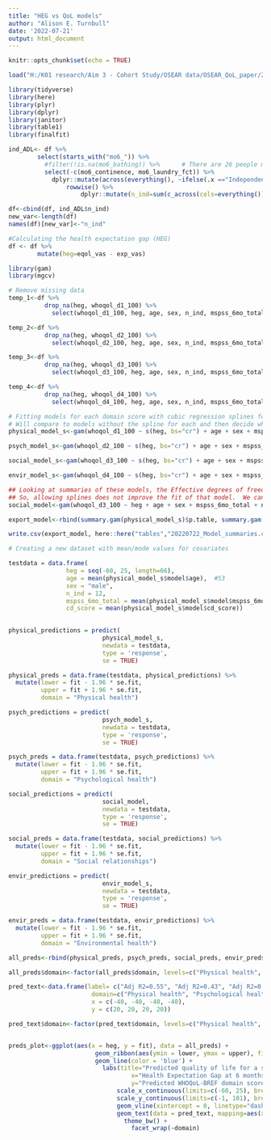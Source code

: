 ```yaml
---
title: "HEG vs QoL models"
author: "Alison E. Turnbull"
date: '2022-07-21'
output: html_document
---
```


```r
knitr::opts_chunk$set(echo = TRUE)
```


```r
load("H:/K01 research/Aim 3 - Cohort Study/OSEAR data/OSEAR_QoL_paper/20220526_OSEAR_cleaning.RData")
```

```r
library(tidyverse)
library(here)
library(plyr)
library(dplyr)
library(janitor)
library(table1)
library(finalfit)
```

<!-- QoL in patents with vs without fully achieved -->
<!-- expectations will also be compared using multivariable linear regression. To avoid over‐fitting, the regression analysis -->
<!-- will be adjusted for age, change in social support, resilience, employment status, and ADLs/IADLs performance at 6 -->
<!-- months. -->

```r
ind_ADL<- df %>%
        select(starts_with("mo6_")) %>%
          #filter(!is.na(mo6_bathing)) %>%      # There are 26 people missing data on ADL independence at 6 months
          select(-c(mo6_continence, mo6_laundry_fct)) %>%
            dplyr::mutate(across(everything(), ~ifelse(.x =="Independent", 1, 0))) %>%
                rowwise() %>%
                    dplyr::mutate(n_ind=sum(c_across(cols=everything())))

df<-cbind(df, ind_ADL$n_ind)
new_var<-length(df)
names(df)[new_var]<-"n_ind"
```


```r

#Calculating the health expectation gap (HEG)
df <- df %>%
        mutate(heg=eqol_vas - exp_vas)
```

<!-- Guidance : https://m-clark.github.io/generalized-additive-models/application.html#single-predictor -->

```r
library(gam)
library(mgcv)

# Remove missing data
temp_1<-df %>%
          drop_na(heg, whoqol_d1_100) %>%
            select(whoqol_d1_100, heg, age, sex, n_ind, mspss_6mo_total, cd_score)

temp_2<-df %>%
          drop_na(heg, whoqol_d2_100) %>%
            select(whoqol_d2_100, heg, age, sex, n_ind, mspss_6mo_total, cd_score)

temp_3<-df %>%
          drop_na(heg, whoqol_d3_100) %>%
            select(whoqol_d3_100, heg, age, sex, n_ind, mspss_6mo_total, cd_score)

temp_4<-df %>%
          drop_na(heg, whoqol_d4_100) %>%
            select(whoqol_d4_100, heg, age, sex, n_ind, mspss_6mo_total, cd_score)

# Fitting models for each domain score with cubic regression splines for the HEG variable in each. 
# Will compare to models without the spline for each and then decide whether they improve fit. 
physical_model_s<-gam(whoqol_d1_100 ~ s(heg, bs="cr") + age + sex + mspss_6mo_total + n_ind + cd_score, family = gaussian, data=temp_1)

psych_model_s<-gam(whoqol_d2_100 ~ s(heg, bs="cr") + age + sex + mspss_6mo_total + n_ind + cd_score, family = gaussian, data=temp_2)

social_model_s<-gam(whoqol_d3_100 ~ s(heg, bs="cr") + age + sex + mspss_6mo_total + n_ind + cd_score, family = gaussian, data=temp_3)

envir_model_s<-gam(whoqol_d4_100 ~ s(heg, bs="cr") + age + sex + mspss_6mo_total + n_ind + cd_score, family = gaussian, data=temp_4)

## Looking at summaries of these models, the Effective degrees of freedom (edf) for HEG is 1 in th model of social health.  
## So, allowing splines does not improve the fit of that model.  We can remove that. 
social_model<-gam(whoqol_d3_100 ~ heg + age + sex + mspss_6mo_total + n_ind + cd_score, family = gaussian, data=temp_3)

export_model<-rbind(summary.gam(physical_model_s)$p.table, summary.gam(psych_model_s)$p.table, summary.gam(social_model)$p.table, summary.gam(envir_model_s)$p.table)

write.csv(export_model, here::here("tables","20220722_Model_summaries.csv"))
```

```r

# Creating a new dataset with mean/mode values for covariates

testdata = data.frame(
                heg = seq(-60, 25, length=66), 
                age = mean(physical_model_s$model$age),  #53
                sex = "male",   
                n_ind = 12,
                mspss_6mo_total = mean(physical_model_s$model$mspss_6mo_total), #68 
                cd_score = mean(physical_model_s$model$cd_score))               #33               
                  

physical_predictions = predict(
                          physical_model_s,
                          newdata = testdata,
                          type = 'response',
                          se = TRUE)

physical_preds = data.frame(testdata, physical_predictions) %>%
  mutate(lower = fit - 1.96 * se.fit,
         upper = fit + 1.96 * se.fit, 
         domain = "Physical health")
```

```r

psych_predictions = predict(
                          psych_model_s,
                          newdata = testdata,
                          type = 'response',
                          se = TRUE)

psych_preds = data.frame(testdata, psych_predictions) %>%
  mutate(lower = fit - 1.96 * se.fit,
         upper = fit + 1.96 * se.fit, 
         domain = "Psychological health")

```

```r

social_predictions = predict(
                          social_model,
                          newdata = testdata,
                          type = 'response',
                          se = TRUE)

social_preds = data.frame(testdata, social_predictions) %>%
  mutate(lower = fit - 1.96 * se.fit,
         upper = fit + 1.96 * se.fit, 
         domain = "Social relationships")

```

```r

envir_predictions = predict(
                          envir_model_s,
                          newdata = testdata,
                          type = 'response',
                          se = TRUE)

envir_preds = data.frame(testdata, envir_predictions) %>%
  mutate(lower = fit - 1.96 * se.fit,
         upper = fit + 1.96 * se.fit, 
         domain = "Environmental health")
```

```r
all_preds<-rbind(physical_preds, psych_preds, social_preds, envir_preds)

all_preds$domain<-factor(all_preds$domain, levels=c("Physical health", "Psychological health",  "Social relationships",  "Environmental health"))

pred_text<-data.frame(label= c("Adj R2=0.55", "Adj R2=0.43", "Adj R2=0.38", "Adj R2=0.45"), 
                       domain=c("Physical health", "Psychological health",  "Social relationships",  "Environmental health"), 
                       x = c(-40, -40, -40, -40), 
                       y = c(20, 20, 20, 20))

pred_text$domain<-factor(pred_text$domain, levels=c("Physical health", "Psychological health",  "Social relationships",  "Environmental health"))


preds_plot<-ggplot(aes(x = heg, y = fit), data = all_preds) +
                        geom_ribbon(aes(ymin = lower, ymax = upper), fill = 'gray92') +
                        geom_line(color = 'blue') + 
                          labs(title="Predicted quality of life for a standardized patient" , 
                                  x="Health Expectation Gap at 6 months", 
                                  y="Predicted WHOQoL-BREF domain score at 6 months") + 
                              scale_x_continuous(limits=c(-60, 25), breaks=c(-50, -25, 0, 25)) +
                              scale_y_continuous(limits=c(-1, 101), breaks=c(0, 25, 50, 75, 100)) +
                              geom_vline(xintercept = 0, linetype="dashed") + 
                              geom_text(data = pred_text, mapping=aes(x=x, y=y, label=label)) +
                                theme_bw() + 
                                  facet_wrap(~domain)
```

